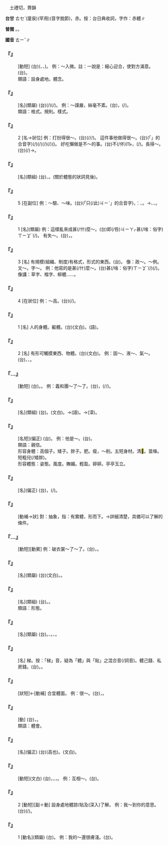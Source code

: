 
=={{ruby|體|ㄊㄧˇ}}==

　土禮切，薺韻

'''台甘''' <rt>ㄊㆤˋ</rt>{{ruby|。|ㄊㄨㆤˋ}}(廈泉){{ruby|。|ㄊㄞˋ}}(罕用)(音字脫節)，赤{{ruby|(？)|ㄒㄧㄚㆵ}}{{ruby|/|ㄒㄧㆤㆶ}}{{ruby|體|ㄊㄞˋ}}。按：台日典收詞，字作：赤體∥

'''普閩''' {{ruby|(文)|ㄊㆤˋ}}。{{ruby|(白)|ㄊㄨㆤˋ}}{{ruby|。|ㄊㄞˋ}}。

'''國音''' <rt>ㄊㄧˇ</rt>∥

    

==='''『{{ruby|體|ㄊㄧˇ}}{{ruby|貼|ㄊㄧㄝ}}』'''===
: [動短] (台){{ruby|體|ㄊㆤˋ}}{{ruby|貼|ㄊㄧㄚㆴ}}({{ruby|盡|ㄐㄧㄣ˫}}{{ruby|心|ㄒㄧㆬ}}{{ruby|了|ㄌㄧㄠˋ}}{{ruby|解|ㄍㄞˋ}}{{ruby|人|ㄌㄤˊ}}{{ruby|丌|ㆤ}}{{ruby|心|ㄒㄧㆬ}}{{ruby|情|ㄐㄧㄥˊ}}、{{ruby|境|ㄍㄧㄥˋ}}{{ruby|遇|ㆣㄨ˫}}{{ruby|/|ㆠㄨ˫}}{{ruby|加|ㄍㄚ}}{{ruby|以|ㄧˋ}}{{ruby|關|ㄍㄨㄢ}}{{ruby|心|ㄒㄧㆬ}}、{{ruby|照|ㄐㄧㄠ˪}}{{ruby|顧|ㄍㆦ˪}})。 例：～入微。註：一說是：細心迎合，使對方滿意。(台){{ruby|體|ㄊㆤˋ}}{{ruby|貼|ㄊㄧㄚㆴ}}{{ruby|到|ㄍㄚㆷ}}{{ruby|無|ㆠㄨˊ}}{{ruby|微|ㆠㄨㄧ}}{{ruby|不|ㄅㄨㆵ}}{{ruby|致|ㄉㄧ˪}}。
:類語：設身處地。體念。
:
    

==='''『{{ruby|體|ㄊㄧˇ}}{{ruby|例|ㄌㄧˋ}}』'''===
: [名](類屬) (台){{ruby|著|ㄉㄧㆦㆶ ͘}}{{ruby|作|ㄗㆦㆶ}}{{ruby|辦|ㄅㄢ˫}}{{ruby|載|ㄉㄞ˫}}(/{{ruby|戴|ㄉㄞ˪}}){{ruby|事|ㄐㄧ˪}}(/{{ruby|事|ㄉㄞ˫}}{{ruby|情|ㄐㄧ˪}}){{ruby|丌|ㆤ}}{{ruby|基|ㄍㄧ}}{{ruby|本|ㄅㄨㄣˋ}}{{ruby|原|ㆣㄨㄢˊ}}{{ruby|則|ㄐㄧㆤㆶ}}{{ruby|合|ㄍㄚㆴ}}{{ruby|組|ㄗㆦ}}{{ruby|成|ㄒㄧㄥˊ}}{{ruby|丌|ㆤ}}{{ruby|方|ㄏㆲ}}{{ruby|式|ㄒㄧㆤㆶ}}{{ruby|/|ㄒㄧㆵ}}。 例：～謹嚴，絲毫不紊。(台){{ruby|體|ㄊㆤˋ}}{{ruby|例|ㄌㆤ˫}}{{ruby|嚴|ㆣㄧㆰˊ}}{{ruby|謹|ㄍㄧㄣˋ}}，{{ruby|一|ㄐㄧㆵ ͘}}{{ruby|點|ㄉㄧㆰˋ}}{{ruby|仔|ㄚ}}{{ruby|著|ㄉㄧㄜㆷ}}(/{{ruby|都|ㄉㄜ˫}}){{ruby|<mark>&#xffa45;</mark>|ㆠㆤ˫}}{{ruby|/|ㆠㄨㆤ˫}}{{ruby|亂|ㄌㄨㄢ˫}}。
:類語：格式。規則。樣式。
:
    

==='''『{{ruby|體|ㄊㄧˇ}}{{ruby|面|·ㄇㄧㄢˋ}}』'''===
:2  [名→狀位] 例：打扮得很～。(台){{ruby|伊|ㄧ}}{{ruby|裝|ㄗㆭ}}{{ruby|去|ㄎㄧ˪}}{{ruby|真|ㄐㄧㄣ}}{{ruby|有|ㄨ˫}}{{ruby|體|ㄊㆤˋ}}{{ruby|面|ㆠㄧㄢ˫}}(/{{ruby|好|ㄏㄜˋ}}{{ruby|看|ㄎㄨㆩ˪}}/{{ruby|<mark>&#xffad0;</mark>|ㄙㄨㄧˋ}}/{{ruby|合|ㄏㄚㆷ ͘}}{{ruby|身|ㄒㄧㄣ}}{{ruby|分|ㄏㄨㄣ˫}})。 這件事他做得很～。(台){{ruby|<mark>&#xffb50;</mark>|ㄐㄧㆵ}}(「{{ruby|此|ㄐㄧˋ}}{{ruby|一|ㄐㄧㆵ ͘}}」的合音字)(/{{ruby|此|ㄐㄧㆵ}}){{ruby|層|ㄗㄢˊ}}{{ruby|載|ㄉㄞ˫}}(/{{ruby|戴|ㄉㄞ˪}}){{ruby|事|ㄐㄧ˪}}(/{{ruby|事|ㄉㄞ˫}}{{ruby|情|ㄐㄧ˪}}){{ruby|伊|ㄧ}}{{ruby|辦|ㄅㄢ˫}}{{ruby|去|ㄎㄧ˪}}(/{{ruby|了|ㄌㄧㄠˋ}}){{ruby|真|ㄐㄧㄣ}}{{ruby|有|ㄨ˫}}{{ruby|體|ㄊㆤˋ}}{{ruby|面|ㆠㄧㄢ˫}}({{ruby|又|ㄧㄨ˫}}{{ruby|合|ㄏㄚㆴ ͘}}{{ruby|身|ㄒㄧㄣ}}{{ruby|分|ㄏㄨㄣ˫}}{{ruby|又|ㄧㄨ˫}}{{ruby|好|ㄏㄜˋ}}{{ruby|看|ㄎㄨㆩ˪}}{{ruby|頭|ㄊㄠˊ}})。 好吃懶做是不～的事。(台){{ruby|<mark>&#xffa49;</mark>|ㆠㆤㆷ}}{{ruby|/|ㆠㄨㆤㆷ}}{{ruby|食|ㄐㄧㄚㆷ ͘}}不(/伓)<rt>ㆬ˫</rt>{{ruby|做|ㄗㄨㆤ˪}}{{ruby|/|ㄗㄜ˪}}，{{ruby|真|ㄐㄧㄣ}}{{ruby|歹|ㄆㆮˋ}}{{ruby|/|ㄆㄞˋ}}{{ruby|看|ㄎㄨㆩ˪}}{{ruby|相|ㄒㄧㆲ˪}}(/{{ruby|<mark>&#xffcda;</mark>|ㆠㄞˋ}}{{ruby|才|ㄗㄞˊ}})。長得～。(台){{ruby|相|ㄒㄧㆲ˪}}{{ruby|貌|ㄇㄠ˫}}(/{{ruby|樣|ㄧㆲ˫}}{{ruby|相|ㄒㄧㆲ˪}}){{ruby|生|ㄙㆥ}}{{ruby|/|ㄒㆪ}}{{ruby|做|ㄗㄨㆤ˪}}{{ruby|/|ㄗㄜ˪}}{{ruby|真|ㄐㄧㄣ}}{{ruby|好|ㄏㄜˋ}}{{ruby|看|ㄎㄨㆩ˪}}→{{ruby|<mark>&#xffad0;</mark>|ㄙㄨㄧˋ}}。
    

==='''『{{ruby|體|ㄊㄧˇ}}{{ruby|態|ㄊㄞˋ}}』'''===
: [名](類組) (台){{ruby|身|ㄒㄧㄣ}}{{ruby|體|ㄊㆤˋ}}、{{ruby|形|ㄏㄧㄥˊ}}{{ruby|狀|ㄗㆲ˫}}{{ruby|表|ㄅㄧㄠˋ}}{{ruby|現|ㄏㄧㄢ˫}}{{ruby|丌|ㆤ}}{{ruby|姿|ㄗㄨ}}{{ruby|勢|ㄙㆤ˪}}。(關於體態的狀詞見後)。
    

==='''『{{ruby|體|ㄊㄧˇ}}』'''===
:5  [在副位] 例：～驗、～味。(台){{ruby|<mark>&#xffacb;</mark>|ㄗㆤ}}(「只(/此)<rt>ㄐㄧˋ</rt>{{ruby|個|ㆤˊ}}」的合音字){{ruby|體|ㄊㆤˋ}}{{ruby|字|ㆢㄧ˫}}{{ruby|/|ㄌㄧ˫}}，{{ruby|表|ㄅㄧㄠˋ}}：{{ruby|親|ㄑㄧㄣ}}{{ruby|自|ㄗㄨ˫}}、{{ruby|以|ㄧˋ}}{{ruby|親|ㄑㄧㄣ}}{{ruby|身|ㄒㄧㄣ}}{{ruby|細|ㄙㆤ˪}}{{ruby|心|ㄒㄧㆬ}}{{ruby|經|ㄍㄧㄥ}}{{ruby|驗|ㆣㄧㆰ˫}}。→{{ruby|實|ㄒㄧㆵ ͘}}{{ruby|在|ㄗㄞ˫}}、{{ruby|實|ㄒㄧㆵ ͘}}{{ruby|際|ㄗㆤ˪}}、{{ruby|設|ㄒㄧㄚㆵ}}{{ruby|身|ㄒㄧㄣ}}{{ruby|處|ㄘㄨ˪}}{{ruby|地|ㄉㄨㆤ˫}}{{ruby|/|ㄉㆤ˫}}。
    

==='''『{{ruby|體|ㄊㄧˇ}}{{ruby|面|ㄇㄧㄢˋ}}』'''===
:1  [名](類屬) 例：這樣亂來成甚(/什)麼～。(台)即(/呰)<rt>ㄐㄧㄚㆷ</rt>{{ruby|恁|ㄌㄧㄣ˪}}{{ruby|亂|ㄌㄨㄢ˫}}{{ruby|來|ㄌㄞˊ}}{{ruby|成|ㄒㄧㄥˊ}}{{ruby|一|ㄐㄧㆵ ͘}}{{ruby|個|ㆤˊ}}甚(/啥：俗字)<rt>ㄒㄧㆩˋ</rt>{{ruby|/|ㄒㄧㄚˋ}}{{ruby|麼|ㄇㄧㆷ}}(/{{ruby|物|ㄇㄧㆷ ͘}}){{ruby|體|ㄊㆤˋ}}{{ruby|統|ㄊㆲˋ}}。 有失～。(台){{ruby|失|ㄒㄧㆴ}}{{ruby|身|ㄒㄧㄣ}}{{ruby|分|ㄏㄨㄣ˫}}，{{ruby|無|ㆠㄜˊ}}{{ruby|體|ㄊㆤˋ}}{{ruby|統|ㄊㆲˋ}}。
    

==='''『{{ruby|體|ㄊㄧˇ}}』'''===
:3  [名] 有規模(組織、制度)有格式，形式的東西。(台){{ruby|形|ㄏㄧㄥˊ}}{{ruby|體|ㄊㆤˋ}}。 像：政～。～例。文～。字～。 例：他寫的是甚(/什)麼～。(台){{ruby|伊|ㄧ}}{{ruby|寫|ㄒㄧㄚˋ}}{{ruby|丌|ㆤ}}{{ruby|字|ㆢㄧ˫}}{{ruby|/|ㄌㄧ˫}}{{ruby|是|ㄒㄧ˫}}甚(/啥：俗字)<rt>ㄒㄧㆩˋ</rt>{{ruby|/|ㄙㆩˋ}}{{ruby|/|ㄒㄧㄚˋ}}{{ruby|麼|ㄇㄧㆷ}}(/{{ruby|物|ㄇㄧㆷ ͘}}){{ruby|體|ㄊㆤˋ}}(/{{ruby|字|ㆢㄧ˫}}{{ruby|/|ㄌㄧ˫}}{{ruby|體|ㄊㆤˋ}})。 像講：草字、楷字、柳體……。
    

==='''『{{ruby|體|ㄊㄧˇ}}』'''===
:4  [在狀位] 例：～高。(台){{ruby|身|ㄒㄧㄣ}}{{ruby|體|ㄊㆤˋ}}{{ruby|丌|ㆤ}}{{ruby|高|ㄍㄨㄢˊ}}{{ruby|度|ㄉㆦ˫}}(/{{ruby|懸|ㄍㄨㄢˊ}}{{ruby|低|ㄍㆤ˫}})。
    

==='''『{{ruby|體|ㄊㄧˇ}}』'''===
:1  [名] 人的身體。軀體。(台){{ruby|身|ㄒㄧㄣ}}{{ruby|體|ㄊㆤˋ}}(文白)。{{ruby|身|ㄒㄧㄣ}}{{ruby|→|ㄒㄧㄥ}}{{ruby|軀|ㄎㄨ}}(語)。
    

==='''『{{ruby|體|ㄊㄧˇ}}』'''===
:2  [名] 有形可觸摸東西、物體。(台){{ruby|物|ㆠㄨㆵ ͘}}{{ruby|體|ㄊㆤˋ}}(文白)。 例：固～、液～、氣～。(台){{ruby|固|ㄍㆦ˪}}{{ruby|體|ㄊㆤˋ}}、{{ruby|液|ㄧㆤㆶ ͘}}{{ruby|體|ㄊㆤˋ}}、{{ruby|氣|ㄎㄧ˪}}{{ruby|體|ㄊㆤˋ}}。
    

==='''『{{ruby|上|ㄕㄤˋ}}…{{ruby|體|ㄊㄧˇ}}』'''===
: [動短] (台){{ruby|附|ㄏㄨ˫}}{{ruby|身|ㄒㄧㄣ}}。{{ruby|附|ㄏㄨ˫}}{{ruby|體|ㄊㆤˋ}}。 例：義和團～了～了。(台){{ruby|義|ㆣㄧ˫}}{{ruby|和|ㄏㄜˊ}}{{ruby|團|ㄊㄨㄢˊ}}{{ruby|丌|ㆤ}}{{ruby|作|ㄗㆦㆶ}}{{ruby|風|ㄏㆲ}}{{ruby|上|ㄐㄧㆫ˫}}{{ruby|/|ㄐㄧㆧ˫}}{{ruby|伊|ㄧ}}{{ruby|身|ㄒㄧㄣ}}，{{ruby|去|ㄎㄧ˪}}{{ruby|付|ㄏㆦ˫}}{{ruby|義|ㆣㄧ˫}}{{ruby|和|ㄏㄜˊ}}{{ruby|團|ㄊㄨㄢˊ}}{{ruby|過|ㄍㆤ˪}}{{ruby|/|ㄍㄨㆤ˪}}(/{{ruby|繼|ㄍㆤ˪}}/{{ruby|染|ㄌㄧㆰˋ}}){{ruby|著|ㄉㄧㄜㆷ ͘}}。
    

==='''『{{ruby|身|ㄕㄣ}}{{ruby|體|ㄊㄧˇ}}』'''===
: [名](類組) (台){{ruby|身|ㄒㄧㄣ}}{{ruby|體|ㄊㆤˋ}}。{{ruby|身|ㄒㄧㄣ}}{{ruby|軀|ㄎㄨ}}(文白)。→{{ruby|身|ㄒㄧㄥ}}{{ruby|軀|ㄎㄨ}}(語)。→{{ruby|身|ㄏㄧㄥ}}{{ruby|軀|ㄙㄨ}}(漳)。
    

==='''『{{ruby|體|ㄊㄧˇ}}{{ruby|己|·ㄐㄧˇ}}{{ruby|人|ㄖㄣˊ}}』'''===
: [名短](偏正) (台){{ruby|貼|ㄉㄚㆷ}}{{ruby|身|ㄒㄧㄣ}}{{ruby|親|ㄑㄧㄣ}}{{ruby|近|ㄍㄨㄣ˫}}{{ruby|/|ㄍㄧㄣ˫}}{{ruby|丌|ㆤ}}{{ruby|人|ㄌㄤˊ}}。 例：他是～。(台){{ruby|伊|ㄧ}}{{ruby|是|ㄒㄧ˫}}{{ruby|家|ㄍㄚ}}{{ruby|己|ㄍㄧ˫}}{{ruby|/|ㄉㄧ˫}}{{ruby|丌|ㆤ}}{{ruby|人|ㄌㄤˊ}}。
:類語：親信。
:
:形容身體：高個子。矮子。胖子。肥。瘦，～削。五短身材。清<mark>&#xf90ef;</mark>。苗條。短粗兒(/矮胖)。
:
:形容體態：姿態。風度。嫵媚。輕盈。婷婷。亭亭玉立。
:
    

==='''『{{ruby|體|ㄊㄧˇ}}{{ruby|己|·ㄐㄧˇ}}{{ruby|話|ㄏㄨㄚˋ}}』'''===
: [名](偏正) (台){{ruby|兩|ㄋㆭ˫}}{{ruby|個|ㆤˊ}}{{ruby|婦|ㄏㄨ˫}}{{ruby|人|ㆢㄧㄣˊ}}{{ruby|/|ㄌㄧㄣˊ}}{{ruby|人|ㄌㄤˊ}}{{ruby|中|ㄉㄧㆲ}}{{ruby|間|ㄍㄢ}}{{ruby|丌|ㆤ}}{{ruby|私|ㄙㄨ}}{{ruby|家|ㄎㄧㄚ}}{{ruby|話|ㄨㆤ˫}}，{{ruby|<mark>&#xffa45;</mark>|ㆠㆤ˫}}{{ruby|/|ㆠㄨㆤ˫}}{{ruby|得|ㄉㄧㆵ}}{{ruby|付|ㄏㆦ˫}}{{ruby|第|ㄗㆮˋ}}{{ruby|/|ㄉㆤ˫}}{{ruby|三|ㄙㆩ}}{{ruby|者|ㄐㄧㄚˋ}}{{ruby|知|ㄗㄞ}}(/{{ruby|聽|ㄊㄧㆩ}}{{ruby|著|ㄉㄧㄜㆷ ͘}}){{ruby|丌|ㆤ}}。
    

==='''『{{ruby|具|ㄐㄩˋ}}{{ruby|體|ㄊㄧˇ}}』'''===
: [動補→狀] 對：抽象，指：有實體，形而下。→詳細清楚，具備可以了解的條件。
    

==='''『{{ruby|露|ㄌㄡˋ}}…{{ruby|體|ㄊㄧˇ}}』'''===
: [動短][動賓] 例：破衣裳～了～了。(台){{ruby|衫|ㄙㆩ}}{{ruby|褲|ㄎㆦ˪}}{{ruby|破|ㄆㄨㄚ˪}}{{ruby|去|ㄎㄧ˪}}，{{ruby|肉|ㆠㄚㆷ}}{{ruby|看|ㄎㄨㆩ˪}}{{ruby|現|ㄏㄧㄢ˫}}{{ruby|現|ㄏㄧㄢ˫}}。
    

==='''『{{ruby|肢|ㄓ}}{{ruby|體|ㄊㄧˇ}}』'''===
: [名](類屬) (台){{ruby|四|ㄙㄨ˪}}{{ruby|肢|ㄐㄧ}}(文白)。{{ruby|骹|ㄎㄚ}}{{ruby|手|ㄑㄧㄨˋ}}。
    

==='''『{{ruby|形|ㄒㄧㄥˊ}}{{ruby|體|ㄊㄧˇ}}』'''===
: [名](類組) (台){{ruby|形|ㄏㄧㄥˊ}}{{ruby|體|ㄊㆤˋ}}。{{ruby|形|ㄏㄧㄥˊ}}{{ruby|狀|ㄗㆲ˫}}。
:類語：形態。
:
    

==='''『{{ruby|體|ㄊㄧˇ}}{{ruby|裁|ㄘㄞˊ}}』'''===
: [名](類屬) (台){{ruby|表|ㄅㄧㄠˋ}}{{ruby|現|ㄏㄧㄢ˫}}{{ruby|丌|ㆤ}}{{ruby|樣|ㄧㆫ˫}}{{ruby|/|ㄧㆧ˫}}{{ruby|式|ㄒㄧㆤㆶ}}{{ruby|/|ㄒㄧㆵ}}。{{ruby|文|ㆠㄨㄣˊ}}{{ruby|言|ㆣㄧㄢˊ}}{{ruby|體|ㄊㆤˋ}}、{{ruby|白|ㄅㆤㆷ ͘}}{{ruby|話|ㄨㆤ˫}}{{ruby|體|ㄊㆤˋ}}{{ruby|是|ㄒㄧ˫}}{{ruby|語|ㆣㄨˋ}}{{ruby|/|ㆣㄧˋ}}{{ruby|言|ㆣㄧㄢˊ}}{{ruby|表|ㄅㄧㄠˋ}}{{ruby|達|ㄉㄚㆵ ͘}}{{ruby|丌|ㆤ}}{{ruby|異|ㄧ˫}}{{ruby|同|ㄉㆲˊ}}。{{ruby|詩|ㄒㄧ}}、{{ruby|歌|ㄍㄨㄚ}}{{ruby|是|ㄒㄧ˫}}{{ruby|文|ㆠㄨㄣˊ}}{{ruby|學|ㄏㄚㆶ ͘}}{{ruby|製|ㄗㆤ˪}}{{ruby|作|ㄗㆦㆶ}}{{ruby|丌|ㆤ}}{{ruby|不|ㄅㄨㆵ}}{{ruby|同|ㄉㆲˊ}}{{ruby|丌|ㆤ}}{{ruby|體|ㄊㆤˋ}}{{ruby|裁|ㄗㄞˊ}}。
    

==='''『{{ruby|體|ㄊㄧˇ}}{{ruby|己|·ㄐㄧˇ}}』'''===
: [名] 梯{{ruby|己|·ㄐㄧˇ}}。按：「梯」音，疑為「體」與「貼」之混合音(/詞音)。體己錢、私房錢。(台){{ruby|私|ㄙㄞ}}{{ruby|/|ㄙㄨ}}{{ruby|家|ㄎㄧㄚ}}{{ruby|錢|ㄐㆪˊ}}。{{ruby|腰|ㄧㄜ}}{{ruby|肚|ㄉㆦ˫}}{{ruby|內|ㄌㄞ˫}}{{ruby|丌|ㆤ}}{{ruby|錢|ㄐㆪˊ}}。
    

==='''『{{ruby|得|ㄉㄜˊ}}{{ruby|體|ㄊㄧˇ}}』'''===
: [狀短]←[動補] 合宜體面。 例：很～。(台){{ruby|真|ㄐㄧㄣ}}{{ruby|好|ㄏㄜˋ}}{{ruby|勢|ㄙㆤ˪}}{{ruby|有|ㄨ˫}}{{ruby|體|ㄊㆤˋ}}{{ruby|面|ㆠㄧㄢ˫}}，{{ruby|適|ㄒㄧㆤㆶ}}{{ruby|合|ㄏㄚㆴ}}{{ruby|場|ㄉㄧㆧˊ}}{{ruby|/|ㄉㄧㆫˊ}}{{ruby|面|ㆠㄧㄣ˫}}。
    

==='''『{{ruby|體|ㄊㄧˇ}}{{ruby|味|ㄨㄟˋ}}』'''===
: [動] (台){{ruby|親|ㄑㄧㄣ}}{{ruby|嘗|ㄒㄧㆲˊ}}，{{ruby|親|ㄑㄧㄣ}}{{ruby|身|ㄒㄧㄣ}}{{ruby|經|ㄍㄧㄥ}}{{ruby|驗|ㆣㄧㆰ˫}}{{ruby|著|ㄉㄧㄜㆷ ͘}}。
:類語：體會。
:
    

==='''『{{ruby|體|ㄊㄧˇ}}{{ruby|高|ㄍㄠ}}』'''===
: [名](偏正) (台){{ruby|身|ㄒㄧㄥ}}{{ruby|/|ㄒㄧㄣ}}{{ruby|軀|ㄎㄨ}}{{ruby|分|ㄏㄨㄣ˫}}{{ruby|懸|ㄍㄨㄢˊ}}(高也){{ruby|低|ㄍㆤ˫}}。{{ruby|身|ㄒㄧㄣ}}{{ruby|長|ㄉㆭˊ}}(文白)。
    

==='''『{{ruby|體|ㄊㄧˇ}}{{ruby|諒|ㄌㄧㄤˋ}}』'''===
: [動短](文白) (台){{ruby|體|ㄊㆤˋ}}{{ruby|貼|ㄊㄧㄚㆴ}}{{ruby|人|ㄌㄤˊ}}，{{ruby|諒|ㄌㄧㆲ˫}}{{ruby|解|ㄍㄞˋ}}{{ruby|人|ㄌㄤˊ}}{{ruby|丌|ㆤ}}{{ruby|情|ㄐㄧㄥˊ}}{{ruby|形|ㄏㄧㄥˊ}}，{{ruby|將|ㄐㄧㆲ}}{{ruby|心|ㄒㄧㆬ}}{{ruby|比|ㄅㄧˋ}}{{ruby|心|ㄒㄧㆬ}}{{ruby|丌|ㆤ}}{{ruby|心|ㄒㄧㆬ}}{{ruby|理|ㄌㄧˋ}}{{ruby|行|ㄏㄧㄥˊ}}{{ruby|為|ㄨㄧˊ}}，{{ruby|設|ㄒㄧㄚㆵ}}{{ruby|身|ㄒㄧㄣ}}{{ruby|處|ㄘㄨˋ}}{{ruby|地|ㄉㄨㆤ˫}}{{ruby|/|ㄉㆤ˫}}{{ruby|去|ㄎㄧ˪}}{{ruby|替|ㄊㄨㆤ˪}}{{ruby|/|ㄊㆤ˪}}{{ruby|人|ㄌㄤˊ}}{{ruby|想|ㄒㄧㆫ˫}}{{ruby|/|ㄒㄧㆧ˫}}。 例：互相～。(台){{ruby|相|ㄒㄧㄜ}}{{ruby|/|ㄙㆩ}}{{ruby|體|ㄊㆤˋ}}{{ruby|貼|ㄊㄧㄚㆴ}}。
:
    

==='''『{{ruby|體|ㄊㄧˇ}}{{ruby|會|·ㄏㄨㄟˋ}}』'''===
:2  [動短][副＋動] 設身處地體諒/貼及(深入)了解。 例：我～到你的意思。(台){{ruby|我|ㆣㄨㄚˋ}}{{ruby|切|ㄑㄧㄚㆵ}}{{ruby|實|ㄒㄧㆵ ͘}}(/{{ruby|確|ㄎㄚㆶ}}{{ruby|實|ㄒㄧㆵ ͘}}){{ruby|了|ㄌㄧㄠˋ}}{{ruby|解|ㄍㄞˋ}}{{ruby|汝|ㄌㄧˋ}}{{ruby|丌|ㆤ}}{{ruby|立|ㄌㄧㆴ ͘}}{{ruby|場|ㄉㄧㆫˊ}}{{ruby|/|ㄉㄧㆧˊ}}{{ruby|及|ㄍㄚㆴ}}{{ruby|想|ㄒㄧㆫ˫}}{{ruby|/|ㄒㄧㆧ˫}}{{ruby|法|ㄏㄨㄚㆵ}}。
    

==='''『{{ruby|體|ㄊㄧˇ}}{{ruby|會|ㄏㄨㄟˋ}}』'''===
:1  [動名](類屬) (台){{ruby|實|ㄒㄧㆵ ͘}}{{ruby|在|ㄗㄞ˫}}{{ruby|丌|ㆤ}}{{ruby|經|ㄍㄧㄥ}}{{ruby|驗|ㆣㄧㆰ˫}}{{ruby|合|ㄍㄚㆴ}}{{ruby|理|ㄌㄧˋ}}{{ruby|解|ㄍㄞˋ}}。 例：我的～還很膚淺。(台){{ruby|我|ㆣㄨㄚˋ}}{{ruby|丌|ㆤ}}{{ruby|經|ㄍㄧㄥ}}{{ruby|驗|ㆣㄧㆰ˫}}{{ruby|亦|ㄧㄚㆷ}}{{ruby|真|ㄐㄧㄣ}}{{ruby|淺|ㄑㄧㄢˋ}}。
    
